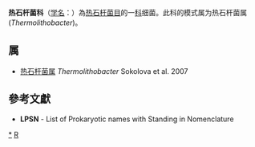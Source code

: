 {{Automatic taxobox
| taxon = Thermolithobacteraceae
| authority = Sokolova et al. 2007
| type genus = 热石杆菌属<br>''Thermolithobacter''
| type genus authority = Sokolova et al. 2007
}}
'''热石杆菌科'''（[[学名|学名]]：{{lang|la|''Thermolithobacteraceae''}}）為[[热石杆菌目|热石杆菌目]]的一[[科|科]]细菌。此科的模式属为热石杆菌属(''Thermolithobacter'')。

==属==
* [[热石杆菌属|热石杆菌属]] ''Thermolithobacter'' Sokolova et al. 2007

==參考文獻==
{{reflist}}
* '''LPSN''' - List of Prokaryotic names with Standing in Nomenclature

{{taxonbar}}

[[Category:_热石杆菌科|*]]
[[Category:2007年描述的分类群|R]]